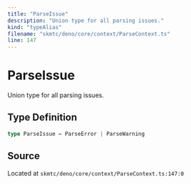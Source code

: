 ```yaml
---
title: "ParseIssue"
description: "Union type for all parsing issues."
kind: "typeAlias"
filename: "skmtc/deno/core/context/ParseContext.ts"
line: 147
---
```


# ParseIssue

Union type for all parsing issues.

## Type Definition

```typescript
type ParseIssue = ParseError | ParseWarning
```

## Source

Located at `skmtc/deno/core/context/ParseContext.ts:147:0`
